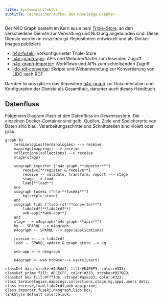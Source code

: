 ```yaml
---
title: Systemarchitektur
subtitle: Technischer Aufbau des Knowledge Graphen
---
```


Der N4O Graph besteht im Kern aus einem [Triple-Store](#triple-store), an den verschiedene Dienste zur Verwaltung und Nutzung angebunden sind. Diese Dienste werden in einzelnen git-Repositorien entwickelt und als Docker-Images publiziert:

- [n4o-fuseki](https://github.com/nfdi4objects/n4o-fuseki): vorkonfigurierter Triple-Store
- [n4o-graph-apis](https://github.com/nfdi4objects/n4o-graph-apis): APIs und Weboberfläche zum lesenden Zugriff
- [n4o-graph-importer](https://github.com/nfdi4objects/n4o-graph-importer): Workflows und APIs zum schreibenden Zugriff
- [lido-rdf-converter](https://github.com/nfdi4objects/lido-rdf-converter): Skripte und Webanwendung zur Konvertierung von LIDO nach RDF

Darüber hinaus gibt es das Repository [n4o-graph](https://github.com/nfdi4objects/n4o-graph) zur Dokumentation und Konfiguration der Dienste als Gesamtheit, darunter auch dieses Handbuch.

## Datenfluss

Folgendes Diagram illustriet den Datenfluss im Gesamtsystem. Die einzelnen Docker-Container sind gelb. Quellen, Ziele und Speicherorte von Daten sind blau. Verarbeitungsschritte und Schnittstellen sind violett oder grau.

```mermaid
graph TD
    terminologies(terminologies) --> receive
    mappings(mappings) --> receive
    collections(collections) --> receive
    stage(stage)

    subgraph importer ["n4o-graph-**importer**"]
        receive[**register & receive**]
        receive -- validate, transform, report --> stage
        stage --> load
        load[**load**]
    end
    subgraph fuseki ["n4o-**fuseki**"]
        kg(triple store)
    end
    subgraph lido ["lido-rdf-**converter**"]
        lido2rdf[**lido2rdf**]
        web-app[**web-app**]
    end
    stage --> n4ograph["n4o-graph-**apis**"]
    kg -- SPARQL --> n4ograph
    n4ograph -- SPARQL --> apps(applications)

    receive <-..-> lido2rdf
    load -- SPARQL update & graph store --> kg

    web-app <--> n4ograph

    n4ograph <--web browser--> users(users)
    
classDef data stroke:#4d8dd1, fill:#D4E6F9, color:#333;
classDef prime fill: #ECECFF, color:#333, stroke:#9370DB;
classDef box fill:#ffffde, stroke:#aaaa33, color:#333;
class terminologies,mappings,collections,stage,kg,apps,users data;
class receive,load,lido2rdf,web-app prime;
class importer,fuseki,n4ograph,lido box;
linkStyle default color:black;
```
